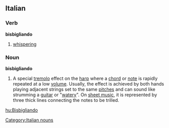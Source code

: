 ==Italian==

===Verb===
'''bisbigliando'''

# {{gerund of|[[bisbigliare#Italian|bisbigliare]]|lang=Italian}} [[whispering]]

===Noun===
'''bisbigliando'''

# {{context|music}} A special [[tremolo]] effect on the [[harp]] where a [[chord]] or [[note]] is rapidly repeated at a low [[volume]]. Usually, the effect is achieved by both hands playing adjacent strings set to the same [[pitch]]es and can sound like strumming a [[guitar]] or "[[watery]]". On [[sheet music]], it is represented by three thick lines connecting the notes to be trilled.

[[Category:Italian nouns]]
[[hu:Bisbigliando]]